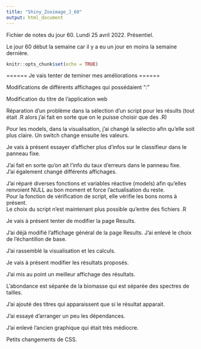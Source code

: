 ```yaml
---
title: "Shiny_Zooimage_J_60"
output: html_document
---
```


Fichier de notes du jour 60. Lundi 25 avril 2022. Présentiel. \

Le jour 60 début la semaine car il y a eu un jour en moins la semaine dernière. \

```r
knitr::opts_chunk$set(echo = TRUE)
```

====== Je vais tenter de teminer mes améliorations ====== \

Modifications de différents affichages qui possédaient ":" \

Modification du titre de l'application web \

Réparation d'un problème dans la sélection d'un script pour les résults (tout était .R alors j'ai fait en sorte que on le puisse choisir que des .R) \

Pour les models, dans la visualisation, j'ai changé la sélectio afin qu'elle soit plus claire. Un switch change ensuite les valeurs. \

Je vais à présent essayer d'afficher plus d'infos sur le classifieur dans le panneau fixe. \

J'ai fait en sorte qu'on ait l'info du taux d'erreurs dans le panneau fixe. \
J'ai également changé différents affichages. \

J'ai réparé diverses fonctions et variables réactive (models) afin qu'elles renvoient NULL au bon moment et force l'actualisation du reste. \
Pour la fonction de vérification de script, elle vérifie les bons noms à présent. \
Le choix du script n'est maintenant plus possible qu'entre des fichiers .R \

Je vais à présent tenter de modifier la page Results. \

J'ai déjà modifié l'affichage général de la page Results. J'ai enlevé le choix de l'échantillon de base. \

J'ai rassemblé la visualisation et les calculs. \

Je vais à présent modifier les résultats proposés. \

J'ai mis au point un meilleur affichage des résultats. \

L'abondance est séparée de la biomasse qui est séparée des spectres de tailles. \

J'ai ajouté des titres qui apparaissent que si le résultat apparait. \

J'ai essayé d'arranger un peu les dépendances. \

J'ai enlevé l'ancien graphique qui était très médiocre. \

Petits changements de CSS. \
